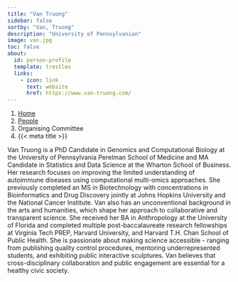 ```yaml
---
title: "Van Truong"
sidebar: false
sortby: "Van, Truong"
description: "University of Pennsylvanian"
image: van.jpg
toc: false
about:
  id: person-profile
  template: trestles
  links:
    - icon: link
      text: website
      href: https://www.van-truong.com/
---
```


```{=html}
<nav aria-label="breadcrumb">
  <ol class="breadcrumb">
    <li class="breadcrumb-item"><a href="../../index.html">Home</a></li>
    <li class="breadcrumb-item"><a href="../../people.html">People</a></li>
    <li class="breadcrumb-item active">Organising Committee</li>
    <li class="breadcrumb-item active" aria-current="page">{{< meta title >}}</li>
  </ol>
</nav>
```

Van Truong is a PhD Candidate in Genomics and Computational Biology at the University of Pennsylvania Perelman School of Medicine and MA Candidate in Statistics and Data Science at the Wharton School of Business. Her research focuses on improving the limited understanding of autoimmune diseases using computational multi-omics approaches. She previously completed an MS in Biotechnology with concentrations in Bioinformatics and Drug Discovery jointly at Johns Hopkins University and the National Cancer Institute. Van also has an unconventional background in the arts and humanities, which shape her approach to collaborative and transparent science. She received her BA in Anthropology at the University of Florida and completed multiple post-baccalaureate research fellowships at Virginia Tech PREP, Harvard University, and Harvard T.H. Chan School of Public Health. She is passionate about making science accessible - ranging from publishing quality control procedures, mentoring underrepresented students, and exhibiting public interactive sculptures. Van believes that cross-disciplinary collaboration and public engagement are essential for a healthy civic society.
